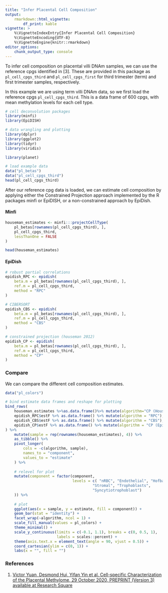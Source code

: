 ```yaml
---
title: "Infer Placental Cell Composition"
output: 
    rmarkdown::html_vignette:
        df_print: kable
vignette: >
    %\VignetteIndexEntry{Infer Placental Cell Composition}
    %\VignetteEncoding{UTF-8}
    %\VignetteEngine{knitr::rmarkdown}
editor_options: 
    chunk_output_type: console
---
```


To infer cell composition on placental villi DNAm samples, we can use the
reference cpgs identified in [3]. These are provided in this package as
`pl_cell_cpgs_third` and `pl_cell_cpgs_first` for third trimester (term) and
first trimester samples, respectively.

In this example we are using term villi DNAm data, so we first load the 
reference cpgs `pl_cell_cpgs_third`. This is a data frame of 600 cpgs, with 
mean methylation levels for each cell type.

```r
# cell deconvolution packages
library(minfi)
library(EpiDISH)

# data wrangling and plotting
library(dplyr)
library(ggplot2)
library(tidyr)
library(viridis)

library(planet)

# load example data
data("pl_betas")
data("pl_cell_cpgs_third")
head(pl_cell_cpgs_third)
```

After our reference cpg data is loaded, we can estimate cell composition by
applying either the Constrained Projection approach implemented by the R 
packages minfi or EpiDISH, or a non-constrained approach by EpiDish.

#### Minfi

```r
houseman_estimates <- minfi:::projectCellType(
    pl_betas[rownames(pl_cell_cpgs_third), ],
    pl_cell_cpgs_third,
    lessThanOne = FALSE
)

head(houseman_estimates)
```

#### EpiDish

```r
# robust partial correlations
epidish_RPC <- epidish(
    beta.m = pl_betas[rownames(pl_cell_cpgs_third), ],
    ref.m = pl_cell_cpgs_third,
    method = "RPC"
)

# CIBERSORT
epidish_CBS <- epidish(
    beta.m = pl_betas[rownames(pl_cell_cpgs_third), ],
    ref.m = pl_cell_cpgs_third,
    method = "CBS"
)

# constrained projection (houseman 2012)
epidish_CP <- epidish(
    beta.m = pl_betas[rownames(pl_cell_cpgs_third), ],
    ref.m = pl_cell_cpgs_third,
    method = "CP"
)
```

### Compare

We can compare the different cell composition estimates.

```r
data("pl_colors")

# bind estimate data frames and reshape for plotting
bind_rows(
    houseman_estimates %>%as.data.frame()%>% mutate(algorithm="CP (Houseman)"),
    epidish_RPC$estF %>% as.data.frame() %>% mutate(algorithm = "RPC"),
    epidish_CBS$estF %>% as.data.frame() %>% mutate(algorithm = "CBS"),
    epidish_CP$estF %>% as.data.frame() %>% mutate(algorithm = "CP (EpiDISH)")
) %>%
    mutate(sample = rep(rownames(houseman_estimates), 4)) %>%
    as_tibble() %>%
    pivot_longer(
        cols = -c(algorithm, sample),
        names_to = "component",
        values_to = "estimate"
    ) %>%
    
    # relevel for plot
    mutate(component = factor(component, 
                              levels = c( "nRBC", "Endothelial", "Hofbauer",
                                       "Stromal", "Trophoblasts",
                                       "Syncytiotrophoblast")
    )) %>%
    
    # plot
    ggplot(aes(x = sample, y = estimate, fill = component)) +
    geom_bar(stat = "identity") +
    facet_wrap(~algorithm, ncol = 1) +
    scale_fill_manual(values = pl_colors) +
    theme_minimal() +
    scale_y_continuous(limits = c(-0.1, 1.1), breaks = c(0, 0.5, 1), 
                       labels = scales::percent) +
    theme(axis.text.x = element_text(angle = 90, vjust = 0.5)) +
    coord_cartesian(ylim = c(0, 1)) +
    labs(x = "", fill = "")
```

### References

1. [Victor Yuan, Desmond Hui, Yifan Yin et al. Cell-specific Characterization 
of the Placental Methylome, 29 October 2020, PREPRINT (Version 3) available at
Research Square](https://www.researchsquare.com/article/rs-38223/v3)

